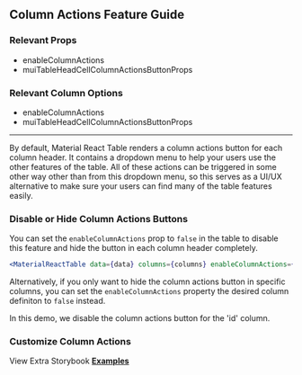 
<Head>
  <title>Material React Table Docs - Column Actions Feature Guide</title>
</Head>

## Column Actions Feature Guide

### Relevant Props

- enableColumnActions
- muiTableHeadCellColumnActionsButtonProps

### Relevant Column Options

- enableColumnActions
- muiTableHeadCellColumnActionsButtonProps

---

By default, Material React Table renders a column actions button for each column header. It contains a dropdown menu to help your users use the other features of the table. All of these actions can be triggered in some other way other than from this dropdown menu, so this serves as a UI/UX alternative to make sure your users can find many of the table features easily.

### Disable or Hide Column Actions Buttons

You can set the `enableColumnActions` prop to `false` in the table to disable this feature and hide the button in each column header completely.

```jsx
<MaterialReactTable data={data} columns={columns} enableColumnActions={false} />
```

Alternatively, if you only want to hide the column actions button in specific columns, you can set the `enableColumnActions` property the desired column definiton to `false` instead.

In this demo, we disable the column actions button for the 'id' column.

<Example />

### Customize Column Actions

View Extra Storybook **[Examples](https://www.material-react-table.dev/?path=/story/features-column-action-examples)**
